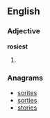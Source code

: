 ==English==

===Adjective===
'''rosiest'''

# {{superlative of|rosy}}

===Anagrams===
* [[sorites#English|sorites]]
* [[sorties#English|sorties]]
* [[stories#English|stories]]